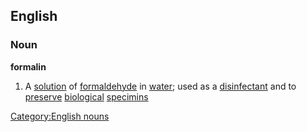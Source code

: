 ==English==
===Noun===
'''formalin'''
#A [[solution]] of [[formaldehyde]] in [[water]]; used as a [[disinfectant]] and to [[preserve]] [[biological]] [[specimin]]s
[[Category:English nouns]]